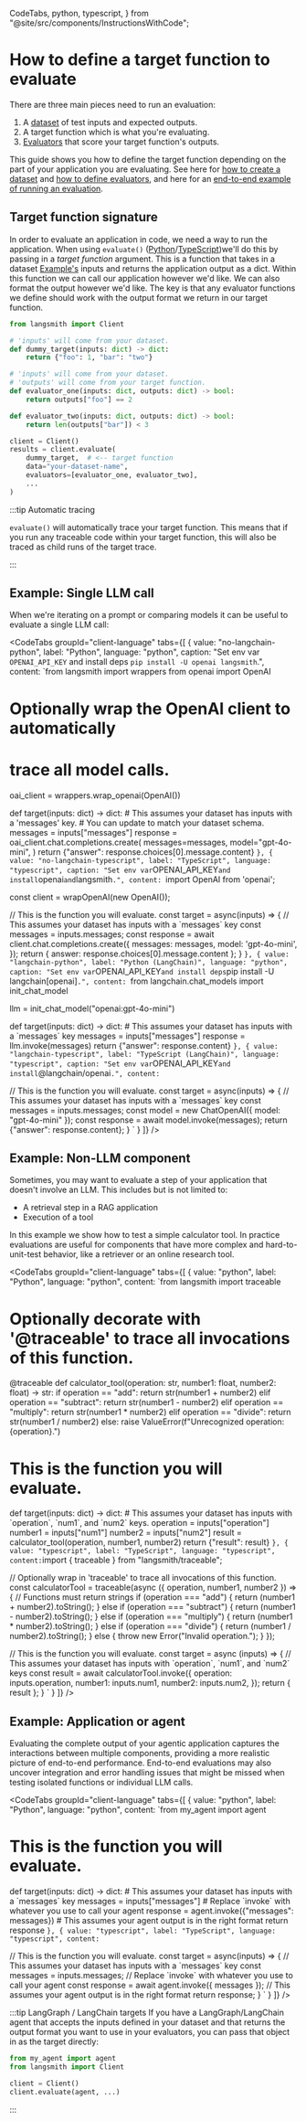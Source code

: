   CodeTabs,
  python,
  typescript,
} from "@site/src/components/InstructionsWithCode";

# How to define a target function to evaluate

There are three main pieces need to run an evaluation:
1. A [dataset](../concepts#datasets) of test inputs and expected outputs. 
2. A target function which is what you're evaluating. 
3. [Evaluators](../concepts#evaluators) that score your target function's outputs.

This guide shows you how to define the target function depending on the part of your application you are evaluating.
See here for [how to create a dataset](./manage_datasets_programmatically) and [how to define evaluators](./custom_evaluator), and here for an [end-to-end example of running an evaluation](./evaluate_llm_application).


## Target function signature
In order to evaluate an application in code, we need a way to run the application. When using `evaluate()` ([Python](https://docs.smith.langchain.com/reference/python/client/langsmith.client.Client#langsmith.client.Client.evaluate)/[TypeScript](https://docs.smith.langchain.com/reference/js/functions/evaluation.evaluate))we'll do this by passing in a _target function_ argument. This is a function that takes in a dataset [Example's](../concepts#examples) inputs and returns the application output as a dict. Within this function we can call our application however we'd like. We can also format the output however we'd like. The key is that any evaluator functions we define should work with the output format we return in our target function.

```python
from langsmith import Client

# 'inputs' will come from your dataset.
def dummy_target(inputs: dict) -> dict:
    return {"foo": 1, "bar": "two"}

# 'inputs' will come from your dataset.
# 'outputs' will come from your target function.
def evaluator_one(inputs: dict, outputs: dict) -> bool:
    return outputs["foo"] == 2

def evaluator_two(inputs: dict, outputs: dict) -> bool:
    return len(outputs["bar"]) < 3

client = Client()
results = client.evaluate(
    dummy_target,  # <-- target function
    data="your-dataset-name",
    evaluators=[evaluator_one, evaluator_two], 
    ...
)
```

:::tip Automatic tracing

`evaluate()` will automatically trace your target function.
This means that if you run any traceable code within your target function, this will also be traced as child runs of the target trace.

:::

## Example: Single LLM call

When we're iterating on a prompt or comparing models it can be useful to evaluate a single LLM call:

<CodeTabs
  groupId="client-language"
  tabs={[
    {
      value: "no-langchain-python",
      label: "Python",
      language: "python",
      caption: "Set env var `OPENAI_API_KEY` and install deps `pip install -U openai langsmith`.",
      content: `from langsmith import wrappers
from openai import OpenAI

# Optionally wrap the OpenAI client to automatically 
# trace all model calls.
oai_client = wrappers.wrap_openai(OpenAI())

def target(inputs: dict) -> dict:
    # This assumes your dataset has inputs with a 'messages' key.
    # You can update to match your dataset schema.
    messages = inputs["messages"]
    response = oai_client.chat.completions.create(
        messages=messages,
        model="gpt-4o-mini",
    )
    return {"answer": response.choices[0].message.content}
      `
    },
    {
      value: "no-langchain-typescript",
      label: "TypeScript",
      language: "typescript",
      caption: "Set env var `OPENAI_API_KEY` and install `openai` and `langsmith`.",
      content: `import OpenAI from 'openai';

const client = wrapOpenAI(new OpenAI());

// This is the function you will evaluate.
const target = async(inputs) => {
    // This assumes your dataset has inputs with a \`messages\` key
    const messages = inputs.messages;
    const response = await client.chat.completions.create({
        messages: messages,
        model: 'gpt-4o-mini',
    });
    return { answer: response.choices[0].message.content };
}
      `
    },
    {
      value: "langchain-python",
      label: "Python (LangChain)",
      language: "python",
      caption: "Set env var `OPENAI_API_KEY` and install deps `pip install -U langchain[openai]`.",
      content: `from langchain.chat_models import init_chat_model

llm = init_chat_model("openai:gpt-4o-mini")

def target(inputs: dict) -> dict:
    # This assumes your dataset has inputs with a \`messages\` key
    messages = inputs["messages"]
    response = llm.invoke(messages)
    return {"answer": response.content}
      `
    },
    {
      value: "langchain-typescript",
      label: "TypeScript (LangChain)",
      language: "typescript",
      caption: "Set env var `OPENAI_API_KEY` and install `@langchain/openai`.",
      content: `

// This is the function you will evaluate.
const target = async(inputs) => {
    // This assumes your dataset has inputs with a \`messages\` key
    const messages = inputs.messages;
    const model = new ChatOpenAI({ model: "gpt-4o-mini" });
    const response = await model.invoke(messages);
    return {"answer": response.content};
}
      `
    }
]}
/>

## Example: Non-LLM component

Sometimes, you may want to evaluate a step of your application that doesn't involve an LLM. This includes but is not limited to:

- A retrieval step in a RAG application
- Execution of a tool

In this example we show how to test a simple calculator tool. In practice evaluations are useful for components that have more complex and hard-to-unit-test behavior, like a retriever or an online research tool.

<CodeTabs
  groupId="client-language"
  tabs={[
    {
      value: "python",
      label: "Python",
      language: "python",
      content: `from langsmith import traceable

# Optionally decorate with '@traceable' to trace all invocations of this function.
@traceable
def calculator_tool(operation: str, number1: float, number2: float) -> str:
    if operation == "add":
        return str(number1 + number2)
    elif operation == "subtract":
        return str(number1 - number2)
    elif operation == "multiply":
        return str(number1 * number2)
    elif operation == "divide":
        return str(number1 / number2)
    else:
        raise ValueError(f"Unrecognized operation: {operation}.")

# This is the function you will evaluate.
def target(inputs: dict) -> dict:
    # This assumes your dataset has inputs with \`operation\`, \`num1\`, and \`num2\` keys.
    operation = inputs["operation"]
    number1 = inputs["num1"]
    number2 = inputs["num2"]
    result = calculator_tool(operation, number1, number2)
    return {"result": result}
      `
    },
    {
      value: "typescript",
      label: "TypeScript",
      language: "typescript",
      content: `import { traceable } from "langsmith/traceable";

// Optionally wrap in 'traceable' to trace all invocations of this function. 
const calculatorTool = traceable(async ({ operation, number1, number2 }) => {
  // Functions must return strings
  if (operation === "add") {
    return (number1 + number2).toString();
  } else if (operation === "subtract") {
    return (number1 - number2).toString();
  } else if (operation === "multiply") {
    return (number1 * number2).toString();
  } else if (operation === "divide") {
    return (number1 / number2).toString();
  } else {
    throw new Error("Invalid operation.");
  }
});

// This is the function you will evaluate.
const target = async (inputs) => {
  // This assumes your dataset has inputs with \`operation\`, \`num1\`, and \`num2\` keys
  const result = await calculatorTool.invoke({
    operation: inputs.operation,
    number1: inputs.num1,
    number2: inputs.num2,
  });
  return { result };
}
      `
    }
]}
/>

## Example: Application or agent

Evaluating the complete output of your agentic application captures the interactions between multiple components, providing a more realistic picture of end-to-end performance. End-to-end evaluations may also uncover integration and error handling issues that might be missed when testing isolated functions or individual LLM calls.

<CodeTabs
  groupId="client-language"
  tabs={[
    {
      value: "python",
      label: "Python",
      language: "python",
      content: `from my_agent import agent
        
# This is the function you will evaluate.
def target(inputs: dict) -> dict:
    # This assumes your dataset has inputs with a \`messages\` key
    messages = inputs["messages"]
    # Replace \`invoke\` with whatever you use to call your agent
    response = agent.invoke({"messages": messages})
    # This assumes your agent output is in the right format
    return response
      `
    },
    {
      value: "typescript",
      label: "TypeScript",
      language: "typescript",
      content: `

// This is the function you will evaluate.
const target = async(inputs) => {
  // This assumes your dataset has inputs with a \`messages\` key
  const messages = inputs.messages;
  // Replace \`invoke\` with whatever you use to call your agent
  const response = await agent.invoke({ messages });
  // This assumes your agent output is in the right format
  return response;
}
`
    }
]}
/>

:::tip LangGraph / LangChain targets
If you have a LangGraph/LangChain agent that accepts the inputs defined in your dataset and that returns the output format you want to use in your evaluators, you can pass that object in as the target directly:

```python
from my_agent import agent
from langsmith import Client

client = Client()
client.evaluate(agent, ...)
```
:::
